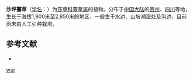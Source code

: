 {{Speciesbox
| name = 沙坪薹草
| status = 
| status_system = 
| image =
| genus = Carex
| species = wui
| authority = Chii ex L. K. Dai
}}

'''沙坪薹草'''（[[学名|学名]]：{{lang|la|''Carex wui''}}）为[[莎草科|莎草科]][[薹草属|薹草属]]的植物。分布于[[中国大陆|中国大陆]]的[[贵州|贵州]]、[[四川|四川]]等地，生长于海拔1,900米至2,850米的地区，一般生于水边、山坡潮湿处及沟边，目前尚未由人工引种栽培。

== 参考文献 ==
<div class="references-small">
* {{cite web| url =http://www.bioinfo.cn/db05/KmzwSpecies.php?action=view&id=25054| title =沙坪薹草| work =《中国高等植物数据库全库》| publisher =中国科学院微生物研究所| author =昆明植物研究所| accessdate =2009-02-25| archive-date =2018-06-28| archive-url =https://web.archive.org/web/20180628204035/http://www.bioinfo.cn/db05/KmzwSpecies.php?action=view| dead-url =yes}}
</div>
{{Taxonbar|from=Q2938687}}

{{DEFAULTSORT:Carex wui}}
[[Category:薹草属|wui]]


{{Carex-stub}}
